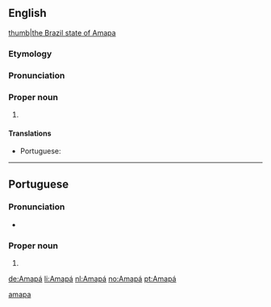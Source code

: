 ==English==

{{wikipedia}}
[[file: Brazil State Amapa.svg|thumb|the Brazil state of Amapa]]
===Etymology===
{{rfe||en}}
===Pronunciation===
{{rfp||en}}
===Proper noun===
{{en-proper noun}}

# {{place:Brazil/state|en|capital=Macapá}}

====Translations====
{{trans-top|a state in northern Brazil}}
* Portuguese: {{t|pt|Amapá|m}}
{{trans-mid}}
{{trans-bottom}}

[[Category:English terms spelled with Á|amapa]]

----

==Portuguese==
===Pronunciation===
* {{IPA|/ɐ.mɐ.ˈpa/|lang=pt}}

===Proper noun===
{{pt-proper noun|m}}

# {{place:Brazil/state|pt|capital=Macapá}}

[[de:Amapá]]
[[li:Amapá]]
[[nl:Amapá]]
[[no:Amapá]]
[[pt:Amapá]]